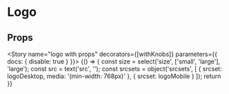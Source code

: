 

<Meta title="Components/Logo" component={Logo} />

# Logo

<Preview>
  <Story name="logo">
    <Logo size="large"/>
  </Story>
</Preview>

## Props

<Props of={Logo} />

<Story name="logo with props" decorators={[withKnobs]} parameters={{ docs: { disable: true } }}>
  {() => {
    const size = select('size', ['small', 'large'], 'large');
    const src = text('src', '');
    const srcsets = object('srcsets', [
      {
        srcset: logoDesktop,
        media: '(min-width: 768px)'
      },
      {
        srcset: logoMobile
      }
    ]);
    return <Logo size={size} src={src} srcsets={srcsets}/>
  }}
</Story>
